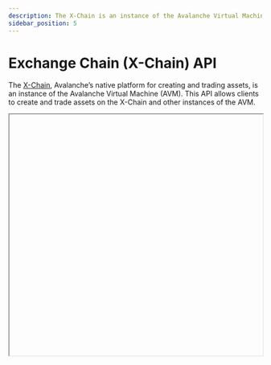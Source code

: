 ```yaml
---
description: The X-Chain is an instance of the Avalanche Virtual Machine (AVM)
sidebar_position: 5
---
```


# Exchange Chain (X-Chain) API

The [X-Chain](../../learn/platform-overview/README.md#exchange-chain-x-chain), Avalanche’s native platform for creating and trading assets, is an instance of the Avalanche Virtual Machine \(AVM\). This API allows clients to create and trade assets on the X-Chain and other instances of the AVM.

<Iframe url="https://www.youtube.com/embed/rD-IOd1nvFo"
        width="100%"
        height="480px"
        id="myId"
        className="video-container"
        display="initial"
        position="relative"
        allow="accelerometer; autoplay; clipboard-write; encrypted-media; gyroscope; picture-in-picture" 
        allowfullscreen
        />

## Format

This API uses the `json 2.0` RPC format. For more information on making JSON RPC calls, see [here](issuing-api-calls.md).

## Endpoints

`/ext/bc/X` to interact with the X-Chain.

`/ext/bc/blockchainID` to interact with other AVM instances, where `blockchainID` is the ID of a blockchain running the AVM.

## Methods

### avm.buildGenesis

Given a JSON representation of this Virtual Machine’s genesis state, create the byte representation of that state.

#### **Endpoint**

This call is made to the AVM’s static API endpoint:

`/ext/vm/avm`

Note: addresses should not include a chain prefix \(ie. X-\) in calls to the static API endpoint because these prefixes refer to a specific chain.

#### **Signature**

```cpp
avm.buildGenesis({
    networkID: int,
    genesisData: JSON,
    encoding: string, //optional
}) -> {
    bytes: string,
    encoding: string,
}
```

Encoding specifies the encoding format to use for arbitrary bytes ie. the genesis bytes that are returned. Can be either "cb58" or "hex". Defaults to "cb58".

`genesisData` has this form:

```cpp
{
"genesisData" :
    {
        "assetAlias1": {               // Each object defines an asset
            "name": "human readable name",
            "symbol":"AVAL",           // Symbol is between 0 and 4 characters
            "initialState": {
                "fixedCap" : [         // Choose the asset type.
                    {                  // Can be "fixedCap", "variableCap", "limitedTransfer", "nonFungible"
                        "amount":1000, // At genesis, address A has
                        "address":"A"  // 1000 units of asset
                    },
                    {
                        "amount":5000, // At genesis, address B has
                        "address":"B"  // 1000 units of asset
                    },
                    ...                // Can have many initial holders
                ]
            }
        },
        "assetAliasCanBeAnythingUnique": { // Asset alias can be used in place of assetID in calls
            "name": "human readable name", // names need not be unique
            "symbol": "AVAL",              // symbols need not be unique
            "initialState": {
                "variableCap" : [          // No units of the asset exist at genesis
                    {
                        "minters": [       // The signature of A or B can mint more of
                            "A",           // the asset.
                            "B"
                        ],
                        "threshold":1
                    },
                    {
                        "minters": [       // The signatures of 2 of A, B and C can mint
                            "A",           // more of the asset
                            "B",
                            "C"
                        ],
                        "threshold":2
                    },
                    ...                    // Can have many minter sets
                ]
            }
        },
        ...                                // Can list more assets
    }
}
```

#### **Example Call**

```cpp
curl -X POST --data '{
    "jsonrpc": "2.0",
    "id"     : 1,
    "method" : "avm.buildGenesis",
    "params" : {
        "networkId": 16,
        "genesisData": {
            "asset1": {
                "name": "myFixedCapAsset",
                "symbol":"MFCA",
                "initialState": {
                    "fixedCap" : [
                        {
                            "amount":100000,
                            "address": "avax13ery2kvdrkd2nkquvs892gl8hg7mq4a6ufnrn6"
                        },
                        {
                            "amount":100000,
                            "address": "avax1rvks3vpe4cm9yc0rrk8d5855nd6yxxutfc2h2r"
                        },
                        {
                            "amount":50000,
                            "address": "avax1ntj922dj4crc4pre4e0xt3dyj0t5rsw9uw0tus"
                        },
                        {
                            "amount":50000,
                            "address": "avax1yk0xzmqyyaxn26sqceuky2tc2fh2q327vcwvda"
                        }
                    ]
                }
            },
            "asset2": {
                "name": "myVarCapAsset",
                "symbol":"MVCA",
                "initialState": {
                    "variableCap" : [
                        {
                            "minters": [
                                "avax1kcfg6avc94ct3qh2mtdg47thsk8nrflnrgwjqr",
                                "avax14e2s22wxvf3c7309txxpqs0qe9tjwwtk0dme8e"
                            ],
                            "threshold":1
                        },
                        {
                            "minters": [
                                "avax1y8pveyn82gjyqr7kqzp72pqym6xlch9gt5grck",
                                "avax1c5cmm0gem70rd8dcnpel63apzfnfxye9kd4wwe",
                                "avax12euam2lwtwa8apvfdl700ckhg86euag2hlhmyw"
                            ],
                            "threshold":2
                        }
                    ]
                }
            }
        },
        "encoding": "hex"
    }
}' -H 'content-type:application/json;' 127.0.0.1:9650/ext/vm/avm
```

#### **Example Response**

```cpp
{
    "jsonrpc": "2.0",
    "result": {
        "bytes": "0x0000000000010006617373657431000000000000000000000000000000000000000000000000000000000000000000000000000000000000000000000000000f6d794669786564436170417373657400044d464341000000000100000000000000010000000700000000000186a10000000000000000000000010000000152b219bc1b9ab0a9f2e3f9216e4460bd5db8d153bfa57c3c",
        "encoding": "hex"
    },
    "id": 1
}
```

### avm.createAddress

Create a new address controlled by the given user.

#### **Signature**

```cpp
avm.createAddress({
    username: string,
    password: string
}) -> {address: string}
```

#### **Example Call**

```cpp
curl -X POST --data '{
    "jsonrpc": "2.0",
    "method": "avm.createAddress",
    "params": {
        "username": "myUsername",
        "password": "myPassword"
    },
    "id": 1
}' -H 'content-type:application/json;' 127.0.0.1:9650/ext/bc/X
```

#### **Example Response**

```cpp
{
    "jsonrpc": "2.0",
    "result": {
        "address": "X-avax12c6n252g5v3w6a6v69f0mnnzwr77jxzr3q3u7d"
    },
    "id": 1
}
```

### avm.createFixedCapAsset

Create a new fixed-cap, fungible asset. A quantity of it is created at initialization and then no more is ever created. The asset can be sent with `avm.send`. More details can be found [here](../tutorials/smart-digital-assets/create-a-fix-cap-asset.md).

#### **Signature**

```cpp
avm.createFixedCapAsset({
    name: string,
    symbol: string,
    denomination: int, //optional
    initialHolders: []{
        address: string,
        amount: int
    },
    from: []string, //optional
    changeAddr: string, //optional
    username: string,
    password: string
}) ->
{
    assetID: string,
    changeAddr: string
}
```

* `name` is a human-readable name for the asset. Not necessarily unique.
* `symbol` is a shorthand symbol for the asset. Between 0 and 4 characters. Not necessarily unique. May be omitted.
* `denomination` determines how balances of this asset are displayed by user interfaces. If `denomination` is 0, 100 units of this asset are displayed as 100. If `denomination` is 1, 100 units of this asset are displayed as 10.0. If `denomination` is 2, 100 units of this asset are displayed as 1.00, etc. Defaults to 0.
* `from` are the addresses that you want to use for this operation. If omitted, uses any of your addresses as needed.
* `changeAddr` is the address any change will be sent to. If omitted, change is sent to one of the addresses controlled by the user.
* `username` and `password` denote the user paying the transaction fee.
* Each element in `initialHolders` specifies that `address` holds `amount` units of the asset at genesis.
* `assetID` is the ID of the new asset.

#### **Example Call**

```cpp
curl -X POST --data '{
    "jsonrpc":"2.0",
    "id"     : 1,
    "method" :"avm.createFixedCapAsset",
    "params" :{
        "name": "myFixedCapAsset",
        "symbol":"MFCA",
        "initialHolders": [
            {
                "address": "X-avax1s65kep4smpr9cnf6uh9cuuud4ndm2z4jguj3gp",
                "amount": 10000
            },
            {
                "address":"X-avax1y0h66sjk0rlnh9kppnfskwpw2tpcluzxh9png8",
                "amount":50000
            }
        ],
        "from":["X-avax1s65kep4smpr9cnf6uh9cuuud4ndm2z4jguj3gp"],
        "changeAddr":"X-avax1turszjwn05lflpewurw96rfrd3h6x8flgs5uf8",
        "username":"myUsername",
        "password":"myPassword"
    }
}' -H 'content-type:application/json;' 127.0.0.1:9650/ext/bc/X
```

#### **Example Response**

```cpp
{
    "jsonrpc":"2.0",
    "id"     :1,
    "result" :{
        "assetID":"ZiKfqRXCZgHLgZ4rxGU9Qbycdzuq5DRY4tdSNS9ku8kcNxNLD",
        "changeAddr":"X-avax1turszjwn05lflpewurw96rfrd3h6x8flgs5uf8"
    }
}
```

### avm.mint

Mint units of a variable-cap asset created with [`avm.createVariableCapAsset`](exchange-chain-x-chain-api.mdx#avm-createvariablecapasset).

#### **Signature**

```cpp
avm.mint({
    amount: int,
    assetID: string,
    to: string,
    from: []string, //optional
    changeAddr: string, //optional
    username: string,
    password: string
}) ->
{
    txID: string,
    changeAddr: string,
}
```

* `amount` units of `assetID` will be created and controlled by address `to`.
* `from` are the addresses that you want to use for this operation. If omitted, uses any of your addresses as needed.
* `changeAddr` is the address any change will be sent to. If omitted, change is sent to one of the addresses controlled by the user.
* `username` is the user that pays the transaction fee. `username` must hold keys giving it permission to mint more of this asset. That is, it must control at least _threshold_ keys for one of the minter sets.
* `txID` is this transaction’s ID.
* `changeAddr` in the result is the address where any change was sent.

#### **Example Call**

```cpp
curl -X POST --data '{
    "jsonrpc":"2.0",
    "id"     : 1,
    "method" :"avm.mint",
    "params" :{
        "amount":10000000,
        "assetID":"i1EqsthjiFTxunrj8WD2xFSrQ5p2siEKQacmCCB5qBFVqfSL2",
        "to":"X-avax1ap39w4a7fk0au083rrmnhc2pqk20yjt6s3gzkx",
        "from":["X-avax1s65kep4smpr9cnf6uh9cuuud4ndm2z4jguj3gp"],
        "changeAddr":"X-avax1turszjwn05lflpewurw96rfrd3h6x8flgs5uf8",
        "username":"myUsername",
        "password":"myPassword"
    }
}' -H 'content-type:application/json;' 127.0.0.1:9650/ext/bc/X
```

#### **Example Response**

```cpp
{
    "jsonrpc":"2.0",
    "id"     :1,
    "result" :{
        "txID":"2oGdPdfw2qcNUHeqjw8sU2hPVrFyNUTgn6A8HenDra7oLCDtja",
        "changeAddr": "X-avax1turszjwn05lflpewurw96rfrd3h6x8flgs5uf8"
    }
}
```

### avm.createVariableCapAsset

Create a new variable-cap, fungible asset. No units of the asset exist at initialization. Minters can mint units of this asset using `avm.mint`. More details can be found [here](../tutorials/smart-digital-assets/creating-a-variable-cap-asset.md).

#### **Signature**

```cpp
avm.createVariableCapAsset({
    name: string,
    symbol: string,
    denomination: int, //optional
    minterSets: []{
        minters: []string,
        threshold: int
    },
    from: []string, //optional
    changeAddr: string, //optional
    username: string,
    password: string
}) ->
{
    assetID: string,
    changeAddr: string,
}
```

* `name` is a human-readable name for the asset. Not necessarily unique.
* `symbol` is a shorthand symbol for the asset. Between 0 and 4 characters. Not necessarily unique. May be omitted.
* `denomination` determines how balances of this asset are displayed by user interfaces. If denomination is 0, 100 units of this asset are displayed as 100. If denomination is 1, 100 units of this asset are displayed as 10.0. If denomination is 2, 100 units of this asset are displays as .100, etc.
* `minterSets` is a list where each element specifies that `threshold` of the addresses in `minters` may together mint more of the asset by signing a minting transaction.
* `from` are the addresses that you want to use for this operation. If omitted, uses any of your addresses as needed.
* `changeAddr` is the address any change will be sent to. If omitted, change is sent to one of the addresses controlled by the user.
* `username` pays the transaction fee.
* `assetID` is the ID of the new asset.
* `changeAddr` in the result is the address where any change was sent.

#### **Example Call**

```cpp
curl -X POST --data '{
    "jsonrpc":"2.0",
    "id"     : 1,
    "method" :"avm.createVariableCapAsset",
    "params" :{
        "name":"myVariableCapAsset",
        "symbol":"MFCA",
        "minterSets":[
            {
                "minters":[
                    "X-avax14q0p6y4yzweuugz9p080kapajwvac3ur755n7d"
                ],
                "threshold": 1
            },
            {
                "minters": [
                    "X-avax1fzyldr3mwn6lj7y46edhua6vr5ayx0ruuhezpv",
                    "X-avax1x5mrgxj0emysnnzyszamqxhq95t2kwcp9n3fy3",
                    "X-avax13zmrjvj75h3578rn3sfth8p64t2ll4gm4tv2rp"
                ],
                "threshold": 2
            }
        ],
        "from":["X-avax1s65kep4smpr9cnf6uh9cuuud4ndm2z4jguj3gp"],
        "changeAddr":"X-avax1turszjwn05lflpewurw96rfrd3h6x8flgs5uf8",
        "username":"myUsername",
        "password":"myPassword"
    }
}' -H 'content-type:application/json;' 127.0.0.1:9650/ext/bc/X
```

#### **Example Response**

```cpp
{
    "jsonrpc":"2.0",
    "id"     :1,
    "result" :{
        "assetID":"2QbZFE7J4MAny9iXHUwq8Pz8SpFhWk3maCw4SkinVPv6wPmAbK",
        "changeAddr":"X-avax1turszjwn05lflpewurw96rfrd3h6x8flgs5uf8"
    }
}
```

### avm.createNFTAsset

Create a new non-fungible asset. No units of the asset exist at initialization. Minters can mint units of this asset using `avm.mintNFT`. More details can be found [here](../tutorials/smart-digital-assets/creating-a-nft-part-1.md).

#### **Signature**

```cpp
avm.createNFTAsset({
    name: string,
    symbol: string,
    minterSets: []{
        minters: []string,
        threshold: int
    },
    from: []string, //optional
    changeAddr: string, //optional
    username: string,
    password: string
}) ->
 {
    assetID: string,
    changeAddr: string,
}
```

* `name` is a human-readable name for the asset. Not necessarily unique.
* `symbol` is a shorthand symbol for the asset. Between 0 and 4 characters. Not necessarily unique. May be omitted.
* `minterSets` is a list where each element specifies that `threshold` of the addresses in `minters` may together mint more of the asset by signing a minting transaction.
* `from` are the addresses that you want to use for this operation. If omitted, uses any of your addresses as needed.
* `changeAddr` is the address any change will be sent to. If omitted, change is sent to one of the addresses controlled by the user.
* `username` pays the transaction fee.
* `assetID` is the ID of the new asset.
* `changeAddr` in the result is the address where any change was sent.

#### **Example Call**

```cpp
curl -X POST --data '{
    "jsonrpc":"2.0",
    "id"     : 1,
    "method" :"avm.createNFTAsset",
    "params" :{
        "name":"Coincert",
        "symbol":"TIXX",
        "minterSets":[
            {
                "minters":[
                    "X-avax1turszjwn05lflpewurw96rfrd3h6x8flgs5uf8"
                ],
                "threshold": 1
            }
        ],
        "from": ["X-avax1turszjwn05lflpewurw96rfrd3h6x8flgs5uf8"],
        "changeAddr": "X-avax1turszjwn05lflpewurw96rfrd3h6x8flgs5uf8",
        "username":"myUsername",
        "password":"myPassword"
    }
}' -H 'content-type:application/json;' 127.0.0.1:9650/ext/bc/X
```

#### **Example Response**

```cpp
{
    "jsonrpc": "2.0",
    "result": {
        "assetID": "2KGdt2HpFKpTH5CtGZjYt5XPWs6Pv9DLoRBhiFfntbezdRvZWP",
        "changeAddr": "X-avax1turszjwn05lflpewurw96rfrd3h6x8flgs5uf8"
    },
    "id": 1
}
```

### avm.mintNFT

Mint non-fungible tokens which were created with [`avm.createNFTAsset`](exchange-chain-x-chain-api.mdx#avm-createnftasset). More details can be found [here](../tutorials/smart-digital-assets/creating-a-nft-part-1.md).

#### **Signature**

```cpp
avm.mintNFT({
    assetID: string,
    payload: string,
    to: string,
    encoding: string, //optional
    from: []string, //optional
    changeAddr: string, //optional
    username: string,
    password: string
}) ->
{
    txID: string,
    changeAddr: string,
}
```

* `assetID` is the assetID of the newly created NFT asset.
* `payload` is an arbitrary payload of up to 1024 bytes. Its encoding format is specified by the `encoding` argument.
* `from` are the addresses that you want to use for this operation. If omitted, uses any of your addresses as needed.
* `changeAddr` is the address any change will be sent to. If omitted, change is sent to one of the addresses controlled by the user.
* `username` is the user that pays the transaction fee. `username` must hold keys giving it permission to mint more of this asset. That is, it must control at least _threshold_ keys for one of the minter sets.
* `txID` is this transaction’s ID.
* `changeAddr` in the result is the address where any change was sent.
* `encoding` is the encoding format to use for the payload argument. Can be either "cb58" or "hex". Defaults to "cb58".

#### **Example Call**

```cpp
curl -X POST --data '{
    "jsonrpc":"2.0",
    "id"     : 1,
    "method" :"avm.mintNFT",
    "params" :{
        "assetID":"2KGdt2HpFKpTH5CtGZjYt5XPWs6Pv9DLoRBhiFfntbezdRvZWP",
        "payload":"2EWh72jYQvEJF9NLk",
        "to":"X-avax1ap39w4a7fk0au083rrmnhc2pqk20yjt6s3gzkx",
        "from":["X-avax1s65kep4smpr9cnf6uh9cuuud4ndm2z4jguj3gp"],
        "changeAddr":"X-avax1turszjwn05lflpewurw96rfrd3h6x8flgs5uf8",
        "username":"myUsername",
        "password":"myPassword"
    }
}' -H 'content-type:application/json;' 127.0.0.1:9650/ext/bc/X
```

#### **Example Response**

```cpp
{
    "jsonrpc":"2.0",
    "id"     :1,
    "result" :{
        "txID":"2oGdPdfw2qcNUHeqjw8sU2hPVrFyNUTgn6A8HenDra7oLCDtja",
        "changeAddr": "X-avax1turszjwn05lflpewurw96rfrd3h6x8flgs5uf8"
    }
}
```

### avm.export

Send an asset from the X-Chain to the P-Chain or C-Chain. After calling this method, you must call the [C-Chain's `avax.import`](contract-chain-c-chain-api.md#avax-import) or the [P-Chain's `avax.importAVAX`](platform-chain-p-chain-api.md#avax-importAVAX) to complete the transfer.

#### **Signature**

```cpp
avm.export({
    to: string,
    amount: int,
    assetID: string,
    from: []string, //optional
    changeAddr: string, //optional
    username: string,
    password: string,
}) ->
{
    txID: string,
    changeAddr: string,
}
```

* `to` is the P-Chain or C-Chain address the asset is sent to.
* `amount` is the amount of the asset to send.
* `assetID` is the asset id of the asset which is sent. Use `AVAX` for AVAX exports.
* `from` are the addresses that you want to use for this operation. If omitted, uses any of your addresses as needed.
* `changeAddr` is the address any change will be sent to. If omitted, change is sent to one of the addresses controlled by the user.
* The asset is sent from addresses controlled by `username`
* `password` is `username`‘s password.

* `txID` is this transaction’s ID.
* `changeAddr` in the result is the address where any change was sent.

#### **Example Call**

```cpp
curl -X POST --data '{
    "jsonrpc":"2.0",
    "id"     :1,
    "method" :"avm.export",
    "params" :{
        "to":"C-avax1q9c6ltuxpsqz7ul8j0h0d0ha439qt70sr3x2m0",
        "amount": 10,
        "assetID": "AVAX",
        "from":["X-avax1s65kep4smpr9cnf6uh9cuuud4ndm2z4jguj3gp"],
        "changeAddr":"X-avax1turszjwn05lflpewurw96rfrd3h6x8flgs5uf8",
        "username":"myUsername",
        "password":"myPassword"
    }
}' -H 'content-type:application/json;' 127.0.0.1:9650/ext/bc/X
```

#### **Example Response**

```cpp
{
    "jsonrpc": "2.0",
    "result": {
        "txID": "2Eu16yNaepP57XrrJgjKGpiEDandpiGWW8xbUm6wcTYny3fejj",
        "changeAddr": "X-avax1turszjwn05lflpewurw96rfrd3h6x8flgs5uf8"
    },
    "id": 1
}
```

### avm.exportKey

Get the private key that controls a given address.
The returned private key can be added to a user with [`avm.importKey`](exchange-chain-x-chain-api.mdx#avm-importkey).

#### **Signature**

```cpp
avm.exportKey({
    username: string,
    password: string,
    address: string
}) -> {privateKey: string}
```

* `username` must control `address`.
* `privateKey` is the string representation of the private key that controls `address`.

#### **Example Call**

```cpp
curl -X POST --data '{
    "jsonrpc":"2.0",
    "id"     :1,
    "method" :"avm.exportKey",
    "params" :{
        "username":"myUsername",
        "password":"myPassword",
        "address":"X-avax1jggdngzc9l87rgurmfu0z0n0v4mxlqta0h3k6e"
    }
}' -H 'content-type:application/json;' 127.0.0.1:9650/ext/bc/X
```

#### **Example Response**

```cpp
{
    "jsonrpc":"2.0",
    "id"     :1,
    "result" :{
        "privateKey":"PrivateKey-2w4XiXxPfQK4TypYqnohRL8DRNTz9cGiGmwQ1zmgEqD9c9KWLq"
    }
}
```

### avm.getAllBalances

Get the balances of all assets controlled by a given address.

#### **Signature**

```cpp
avm.getAllBalances({address:string}) -> {
    balances: []{
        asset: string,
        balance: int
    }
}
```

#### **Example Call**

```cpp
curl -X POST --data '{
    "jsonrpc":"2.0",
    "id"     : 1,
    "method" :"avm.getAllBalances",
    "params" :{
        "address":"X-avax1c79e0dd0susp7dc8udq34jgk2yvve7hapvdyht"
    }
}' -H 'content-type:application/json;' 127.0.0.1:9650/ext/bc/X
```

#### **Example Response**

```cpp
{
    "jsonrpc": "2.0",
    "result": {
        "balances": [
            {
                "asset": "AVAX",
                "balance": "102"
            },
            {
                "asset": "2sdnziCz37Jov3QSNMXcFRGFJ1tgauaj6L7qfk7yUcRPfQMC79",
                "balance": "10000"
            }
        ]
    },
    "id": 1
}
```

### avm.getAssetDescription

Get information about an asset.

#### **Signature**

```cpp
avm.getAssetDescription({assetID: string}) -> {
    assetId: string,
    name: string,
    symbol: string,
    denomination: int
}
```

* `assetID` is the id of the asset for which the information is requested.
* `name` is the asset’s human-readable, not necessarily unique name.
* `symbol` is the asset’s symbol.
* `denomination` determines how balances of this asset are displayed by user interfaces. If denomination is 0, 100 units of this asset are displayed as 100. If denomination is 1, 100 units of this asset are displayed as 10.0. If denomination is 2, 100 units of this asset are displays as .100, etc.

#### **Example Call**

```cpp
curl -X POST --data '{
    "jsonrpc":"2.0",
    "id"     :1,
    "method" :"avm.getAssetDescription",
    "params" :{
        "assetID" :"2fombhL7aGPwj3KH4bfrmJwW6PVnMobf9Y2fn9GwxiAAJyFDbe"
    }
}' -H 'content-type:application/json;' 127.0.0.1:9650/ext/bc/X
```

#### **Example Response**

```cpp
{
    "jsonrpc": "2.0",
    "result": {
        "assetID": "2fombhL7aGPwj3KH4bfrmJwW6PVnMobf9Y2fn9GwxiAAJyFDbe",
        "name": "Avalanche",
        "symbol": "AVAX",
        "denomination": "9"
    },
    "id": 1
}`
```

### avm.getBalance

Get the balance of an asset controlled by a given address.

#### **Signature**

```cpp
avm.getBalance({
    address: string,
    assetID: string
}) -> {balance: int}
```

* `address` owner of the asset
* `assetID` id of the asset for which the balance is requested

#### **Example Call**

```cpp
curl -X POST --data '{
  "jsonrpc":"2.0",
  "id"     : 1,
  "method" :"avm.getBalance",
  "params" :{
      "address":"X-avax1ns3jzhqyk7parg29qan56k0fcxwstc76cjqq2s",
      "assetID": "2pYGetDWyKdHxpFxh2LHeoLNCH6H5vxxCxHQtFnnFaYxLsqtHC"
  }
}' -H 'content-type:application/json;' 127.0.0.1:9650/ext/bc/X
```

#### **Example Response**

```cpp
{
    "jsonrpc":"2.0",
    "id"     :1,
    "result" :{
        "balance":"299999999999900",
        "utxoIDs":[
            {
                "txID":"WPQdyLNqHfiEKp4zcCpayRHYDVYuh1hqs9c1RqgZXS4VPgdvo",
                "outputIndex":1
            }
        ]
    }
}
```

### avm.getAddressTxs {#avm-get-address-txs-api}

Returns all transactions that change the balance of the given address. A transaction is said to change an address's balance if either is true:

* A UTXO that the transaction consumes was at least partially owned by the address.
* A UTXO that the transaction produces is at least partially owned by the address.

Note: Indexing \(`index-transactions`\) must be enabled in the X-chain config.

#### **Signature**

```cpp
avm.getAddressTxs({
    address: string,
    cursor: uint64,     // optional, leave empty to get the first page
    assetID: string,
    pageSize: uint64    // optional, defaults to 1024
}) -> {
    txIDs: []string,
    cursor: uint64,
}
```

**Request parameters**

* `address`: The address for which we're fetching related transactions
* `assetID`: Only return transactions that changed the balance of this asset. Must be an ID or an alias for an asset.
* `pageSize`: Number of items to return per page. Optional. Defaults to 1024.

**Response parameters**

* `txIDs`: List of transaction IDs that affected the balance of this address.
* `cursor`: Page number or offset. Use this in request to get the next page.

#### **Example Call**

```cpp
curl -X POST --data '{
  "jsonrpc":"2.0",
  "id"     : 1,
  "method" :"avm.getAddressTxs",
  "params" :{
      "address":"X-local1kpprmfpzzm5lxyene32f6lr7j0aj7gxsu6hp9y",
      "assetID":"AVAX",
      "pageSize":20
  }
}' -H 'content-type:application/json;' 127.0.0.1:9650/ext/bc/X
```

#### **Example Response**

```cpp
{
    "jsonrpc": "2.0",
    "result": {
        "txIDs": [
            "SsJF7KKwxiUJkczygwmgLqo3XVRotmpKP8rMp74cpLuNLfwf6"
        ],
        "cursor": "1"
    },
    "id": 1
}
```

### avm.getTx

Returns the specified transaction. The `encoding` parameter sets the format of the returned transaction. Can be, `"cb58"`, `"hex"` or `"json"`. Defaults to "cb58".

#### **Signature**

```cpp
avm.getTx({
    txID: string,
    encoding: string, //optional
}) -> {
    tx: string,
    encoding: string,
}
```

#### **Example Call**

```cpp
curl -X POST --data '{
    "jsonrpc":"2.0",
    "id"     :1,
    "method" :"avm.getTx",
    "params" :{
        "txID":"KMcVWV1dJAuWQXfrJgNFFr9uPHqXELQNZoFWoosYVqQV5qGj5",
        "encoding": "json"
    }
}' -H 'content-type:application/json;' 127.0.0.1:9650/ext/bc/X
```

#### **Example Response**

```json
{
    "jsonrpc": "2.0",
    "result": {
        "tx": {
            "unsignedTx": {
                "networkID": 1,
                "blockchainID": "2oYMBNV4eNHyqk2fjjV5nVQLDbtmNJzq5s3qs3Lo6ftnC6FByM",
                "outputs": [
                    {
                        "assetID": "FvwEAhmxKfeiG8SnEvq42hc6whRyY3EFYAvebMqDNDGCgxN5Z",
                        "fxID": "spdxUxVJQbX85MGxMHbKw1sHxMnSqJ3QBzDyDYEP3h6TLuxqQ",
                        "output": {
                            "addresses": [
                                "X-avax126rd3w35xwkmj8670zvf7y5r8k36qa9z9803wm"
                            ],
                            "amount": 1530084210,
                            "locktime": 0,
                            "threshold": 1
                        }
                    }
                ],
                "inputs": [],
                "memo": "0x",
                "sourceChain": "11111111111111111111111111111111LpoYY",
                "importedInputs": [
                    {
                        "txID": "28jfD1CViCz7CKawJBzmHCQRWtk6xwzcBjCVErH6dBo11JLvmw",
                        "outputIndex": 0,
                        "assetID": "FvwEAhmxKfeiG8SnEvq42hc6whRyY3EFYAvebMqDNDGCgxN5Z",
                        "fxID": "spdxUxVJQbX85MGxMHbKw1sHxMnSqJ3QBzDyDYEP3h6TLuxqQ",
                        "input": {
                            "amount": 1531084210,
                            "signatureIndices": [
                                0
                            ]
                        }
                    }
                ]
            },
            "credentials": [
                {
                    "fxID": "spdxUxVJQbX85MGxMHbKw1sHxMnSqJ3QBzDyDYEP3h6TLuxqQ",
                    "credential": {
                        "signatures": [
                            "0x447ea3c6725add24e240b3179f9cc28ab5410c48f822d32d12459861ca816765297dbfe07e1957e3b470d39e6f56f10269dd7f8c4e108857db874b2c4ba1a22401"
                        ]
                    }
                }
            ]
        },
        "encoding": "json"
    },
    "id": 1
}
```

Where:

* `credentials` is a list of this transaction's credentials. Each credential proves that this transaction's creator is allowed to consume one of this transaction's inputs. Each credential is a list of signatures.
* `unsignedTx` is the non-signature portion of the transaction.
* `networkID` is the ID of the network this transaction happened on. (Avalanche Mainnet is `1`.)
* `blockchainID` is the ID of the blockchain this transaction happened on. (Avalanche Mainnet X-Chain is `2oYMBNV4eNHyqk2fjjV5nVQLDbtmNJzq5s3qs3Lo6ftnC6FByM`.)
* Each element of `outputs` is an output (UTXO) of this transaction that is not being exported to another chain.
* Each element of `inputs` is an input of this transaction which has not been imported from another chain.
* Import Transactions have additional fields `sourceChain` and `importedInputs`, which specify the blockchain ID that assets are being imported from, and the inputs that are being imported.
* Export Transactions have additional fields `destinationChain` and `exportedOutputs`, which specify the blockchain ID that assets are being exported to, and the UTXOs that are being exported.

An output contains:

* `assetID`: The ID of the asset being transferred. (The Mainnet Avax ID is `FvwEAhmxKfeiG8SnEvq42hc6whRyY3EFYAvebMqDNDGCgxN5Z`.)
* `fxID`: The ID of the FX this output uses.
* `output`: The FX-specific contents of this output.

Most outputs use the secp256k1 FX, look like this:

```json
{
    "assetID": "FvwEAhmxKfeiG8SnEvq42hc6whRyY3EFYAvebMqDNDGCgxN5Z",
    "fxID": "spdxUxVJQbX85MGxMHbKw1sHxMnSqJ3QBzDyDYEP3h6TLuxqQ",
    "output": {
        "addresses": [
            "X-avax126rd3w35xwkmj8670zvf7y5r8k36qa9z9803wm"
        ],
        "amount": 1530084210,
        "locktime": 0,
        "threshold": 1
    }
}
```

The above output can be consumed after Unix time `locktime` by a transaction that has signatures from `threshold` of the addresses in `addresses`.

### avm.getTxStatus

Get the status of a transaction sent to the network.

### avm.getTxStatus

Get the status of a transaction sent to the network.

#### **Signature**

```cpp
avm.getTxStatus({txID: string}) -> {status: string}
```

`status` is one of:

* `Accepted`: The transaction is \(or will be\) accepted by every node
* `Processing`: The transaction is being voted on by this node
* `Rejected`: The transaction will never be accepted by any node in the network
* `Unknown`: The transaction hasn’t been seen by this node

#### **Example Call**

```cpp
curl -X POST --data '{
    "jsonrpc":"2.0",
    "id"     :1,
    "method" :"avm.getTxStatus",
    "params" :{
        "txID":"2QouvFWUbjuySRxeX5xMbNCuAaKWfbk5FeEa2JmoF85RKLk2dD"
    }
}' -H 'content-type:application/json;' 127.0.0.1:9650/ext/bc/X
```

#### **Example Response**

```cpp
{
    "jsonrpc":"2.0",
    "id"     :1,
    "result" :{
        "status":"Accepted"
    }
}
```

### avm.getUTXOs

Gets the UTXOs that reference a given address. If sourceChain is specified, then it will retrieve the atomic UTXOs exported from that chain to the X Chain.

#### **Signature**

```cpp
avm.getUTXOs({
    addresses: []string,
    limit: int, //optional
    startIndex: { //optional
        address: string,
        utxo: string
    },
    sourceChain: string, //optional
    encoding: string //optional
}) -> {
    numFetched: int,
    utxos: []string,
    endIndex: {
        address: string,
        utxo: string
    },
    sourceChain: string, //optional
    encoding: string
}
```

* `utxos` is a list of UTXOs such that each UTXO references at least one address in `addresses`.
* At most `limit` UTXOs are returned. If `limit` is omitted or greater than 1024, it is set to 1024.
* This method supports pagination. `endIndex` denotes the last UTXO returned. To get the next set of UTXOs, use the value of `endIndex` as `startIndex` in the next call.
* If `startIndex` is omitted, will fetch all UTXOs up to `limit`.
* When using pagination \(when `startIndex` is provided\), UTXOs are not guaranteed to be unique across multiple calls. That is, a UTXO may appear in the result of the first call, and then again in the second call.
* When using pagination, consistency is not guaranteed across multiple calls. That is, the UTXO set of the addresses may have changed between calls.
* `encoding` sets the format for the returned UTXOs. Can be either "cb58" or "hex". Defaults to "cb58".

#### **Example**

Suppose we want all UTXOs that reference at least one of `X-avax1yzt57wd8me6xmy3t42lz8m5lg6yruy79m6whsf` and `X-avax1x459sj0ssujguq723cljfty4jlae28evjzt7xz`.

```cpp
curl -X POST --data '{
    "jsonrpc":"2.0",
    "id"     :1,
    "method" :"avm.getUTXOs",
    "params" :{
        "addresses":["X-avax1yzt57wd8me6xmy3t42lz8m5lg6yruy79m6whsf", "X-avax1x459sj0ssujguq723cljfty4jlae28evjzt7xz"],
        "limit":5,
        "encoding": "cb58"
    }
}' -H 'content-type:application/json;' 127.0.0.1:9650/ext/bc/X
```

This gives response:

```cpp
{
    "jsonrpc": "2.0",
    "result": {
        "numFetched": "5",
        "utxos": [
            "11PQ1sNw9tcXjVki7261souJnr1TPFrdVCu5JGZC7Shedq3a7xvnTXkBQ162qMYxoerMdwzCM2iM1wEQPwTxZbtkPASf2tWvddnsxPEYndVSxLv8PDFMwBGp6UoL35gd9MQW3UitpfmFsLnAUCSAZHWCgqft2iHKnKRQRz",
            "11RCDVNLzFT8KmriEJN7W1in6vB2cPteTZHnwaQF6kt8B2UANfUkcroi8b8ZSEXJE74LzX1mmBvtU34K6VZPNAVxzF6KfEA8RbYT7xhraioTsHqxVr2DJhZHpR3wGWdjUnRrqSSeeKGE76HTiQQ8WXoABesvs8GkhVpXMK",
            "11GxS4Kj2od4bocNWMQiQhcBEHsC3ZgBP6edTgYbGY7iiXgRVjPKQGkhX5zj4NC62ZdYR3sZAgp6nUc75RJKwcvBKm4MGjHvje7GvegYFCt4RmwRbFDDvbeMYusEnfVwvpYwQycXQdPFMe12z4SP4jXjnueernYbRtC4qL",
            "11S1AL9rxocRf2NVzQkZ6bfaWxgCYch7Bp2mgzBT6f5ru3XEMiVZM6F8DufeaVvJZnvnHWtZqocoSRZPHT5GM6qqCmdbXuuqb44oqdSMRvLphzhircmMnUbNz4TjBxcChtks3ZiVFhdkCb7kBNLbBEmtuHcDxM7MkgPjHw",
            "11Cn3i2T9SMArCmamYUBt5xhNEsrdRCYKQsANw3EqBkeThbQgAKxVJomfc2DE4ViYcPtz4tcEfja38nY7kQV7gGb3Fq5gxvbLdb4yZatwCZE7u4mrEXT3bNZy46ByU8A3JnT91uJmfrhHPV1M3NUHYbt6Q3mJ3bFM1KQjE"
        ],
        "endIndex": {
            "address": "X-avax1x459sj0ssujguq723cljfty4jlae28evjzt7xz",
            "utxo": "kbUThAUfmBXUmRgTpgD6r3nLj7rJUGho6xyht5nouNNypH45j"
        },
        "encoding": "cb58"
    },
    "id": 1
}
```

Since `numFetched` is the same as `limit`, we can tell that there may be more UTXOs that were not fetched. We call the method again, this time with `startIndex`:

```cpp
curl -X POST --data '{
    "jsonrpc":"2.0",
    "id"     :2,
    "method" :"avm.getUTXOs",
    "params" :{
        "addresses":["X-avax1x459sj0ssujguq723cljfty4jlae28evjzt7xz"],
        "limit":5,
        "endIndex": {
            "address": "X-avax1x459sj0ssujguq723cljfty4jlae28evjzt7xz",
            "utxo": "kbUThAUfmBXUmRgTpgD6r3nLj7rJUGho6xyht5nouNNypH45j"
        },
        "encoding": "cb58"
    }
}' -H 'content-type:application/json;' 127.0.0.1:9650/ext/bc/X
```

This gives response:

```cpp
{
    "jsonrpc": "2.0",
    "result": {
        "numFetched": "4",
        "utxos": [
            "115ZLnNqzCsyugMY5kbLnsyP2y4se4GJBbKHjyQnbPfRBitqLaxMizsaXbDMU61fHV2MDd7fGsDnkMzsTewULi94mcjk1bfvP7aHYUG2i3XELpV9guqsCtv7m3m3Kg4Ya1m6tAWqT7PhvAaW4D3fk8W1KnXu5JTWvYBqD2",
            "11QASUuhw9M1r52maTFUZ4fnuQby9inX77VYxePQoNavEyCPuHN5cCWPQnwf8fMrydFXVMPAcS4UJAcLjSFskNEmtVPDMY4UyHwh2MChBju6Y7V8yYf3JBmYt767NPsdS3EqgufYJMowpud8fNyH1to4pAdd6A9CYbD8KG",
            "11MHPUWT8CsdrtMWstYpFR3kobsvRrLB4W8tP9kDjhjgLkCJf9aaJQM832oPcvKBsRhCCxfKdWr2UWPztRCU9HEv4qXVwRhg9fknAXzY3a9rXXPk9HmArxMHLzGzRECkXpXb2dAeqaCsZ637MPMrJeWiovgeAG8c5dAw2q",
            "11K9kKhFg75JJQUFJEGiTmbdFm7r1Uw5zsyDLDY1uVc8zo42WNbgcpscNQhyNqNPKrgtavqtRppQNXSEHnBQxEEh5KbAEcb8SxVZjSCqhNxME8UTrconBkTETSA23SjUSk8AkbTRrLz5BAqB6jo9195xNmM3WLWt7mLJ24"
        ],
        "endIndex": {
            "address": "X-avax1x459sj0ssujguq723cljfty4jlae28evjzt7xz",
            "utxo": "21jG2RfqyHUUgkTLe2tUp6ETGLriSDTW3th8JXFbPRNiSZ11jK"
        },
        "encoding": "cb58"
    },
    "id": 1
}
```

Since `numFetched` is less than `limit`, we know that we are done fetching UTXOs and don’t need to call this method again.

Suppose we want to fetch the UTXOs exported from the P Chain to the X Chain in order to build an ImportTx. Then we need to call GetUTXOs with the sourceChain argument in order to retrieve the atomic UTXOs:

```cpp
curl -X POST --data '{
    "jsonrpc":"2.0",
    "id"     :1,
    "method" :"avm.getUTXOs",
    "params" :{
        "addresses":["X-avax1yzt57wd8me6xmy3t42lz8m5lg6yruy79m6whsf", "X-avax1x459sj0ssujguq723cljfty4jlae28evjzt7xz"],
        "limit":5,
        "sourceChain": "P",
        "encoding": "cb58"
    }
}' -H 'content-type:application/json;' 127.0.0.1:9650/ext/bc/X
```

This gives response:

```cpp
{
    "jsonrpc": "2.0",
    "result": {
        "numFetched": "1",
        "utxos": [
            "115P1k9aSVFBfi9siZZz135jkrBCdEMZMbZ82JaLLuML37cgVMuxgu73ukQbPjXtDgyBCE1cgrJjqDPgboUswV5BGAYhnuxunkHS3xncB599V3mxyvWnwVwNPmq3mKQwF5EWhfTaXkhqE5VFr92yQBk9Nh5ekZBDSFGCSC"
        ],
        "endIndex": {
            "address": "X-avax1x459sj0ssujguq723cljfty4jlae28evjzt7xz",
            "utxo": "2Sz2XwRYqUHwPeiKoRnZ6ht88YqzAF1SQjMYZQQaB5wBFkAqST"
        },
        "encoding": "cb58"
    },
    "id": 1
}
```

### avm.import

Finalize a transfer of an asset from the P-Chain or C-Chain to the X-Chain. Before this method is called, you must call the P-Chain’s [`platform.exportAVAX`](platform-chain-p-chain-api.md#platform-exportavax) or C-Chain’s [`avax.export`](contract-chain-c-chain-api.md#avax-export) method to initiate the transfer.

#### **Signature**

```cpp
avm.import({
    to: string,
    sourceChain: string,
    username: string,
    password: string,
}) -> {txID: string}
```

* `to` is the address the AVAX is sent to. This must be the same as the `to` argument in the corresponding call to the P-Chain’s `exportAVAX` or C-Chain's `export`.
* `sourceChain` is the ID or alias of the chain the AVAX is being imported from. To import funds from the C-Chain, use `"C"`.
* `username` is the user that controls `to`.
* `txID` is the ID of the newly created atomic transaction.

#### **Example Call**

```cpp
curl -X POST --data '{
    "jsonrpc":"2.0",
    "id"     :1,
    "method" :"avm.import",
    "params" :{
        "to":"X-avax1s7aygrkrtxflmrlyadlhqu70a6f4a4n8l2tru8",
        "sourceChain":"C",
        "username":"myUsername",
        "password":"myPassword"
    }
}' -H 'content-type:application/json;' 127.0.0.1:9650/ext/bc/X
```

#### **Example Response**

```cpp
{
    "jsonrpc": "2.0",
    "result": {
        "txID": "2gXpf4jFoMAWQ3rxBfavgFfSdLkL2eFUYprKsUQuEdB5H6Jo1H"
    },
    "id": 1
}
```

### avm.importKey

Give a user control over an address by providing the private key that controls the address.

#### **Signature**

```cpp
avm.importKey({
    username: string,
    password: string,
    privateKey: string
}) -> {address: string}
```

* Add `privateKey` to `username`‘s set of private keys. `address` is the address `username` now controls with the private key.

#### **Example Call**

```cpp
curl -X POST --data '{
    "jsonrpc":"2.0",
    "id"     :1,
    "method" :"avm.importKey",
    "params" :{
        "username":"myUsername",
        "password":"myPassword",
        "privateKey":"PrivateKey-2w4XiXxPfQK4TypYqnohRL8DRNTz9cGiGmwQ1zmgEqD9c9KWLq"
    }
}' -H 'content-type:application/json;' 127.0.0.1:9650/ext/bc/X
```

#### **Example Response**

```cpp
{
    "jsonrpc":"2.0",
    "id"     :1,
    "result" :{
        "address":"X-avax1mwlnrzv0ezdycx4qhqj77j55cwgcvtf29zvmpy"
    }
}
```

### avm.issueTx

Send a signed transaction to the network. `encoding` specifies the format of the signed transaction. Can be either "cb58" or "hex". Defaults to "cb58".

#### **Signature**

```cpp
avm.issueTx({
    tx: string,
    encoding: string, //optional
}) -> {
    txID: string
}
```

#### **Example Call**

```cpp
curl -X POST --data '{
    "jsonrpc":"2.0",
    "id"     : 1,
    "method" :"avm.issueTx",
    "params" :{
        "tx":"6sTENqXfk3gahxkJbEPsmX9eJTEFZRSRw83cRJqoHWBiaeAhVbz9QV4i6SLd6Dek4eLsojeR8FbT3arFtsGz9ycpHFaWHLX69edJPEmj2tPApsEqsFd7wDVp7fFxkG6HmySR",
        "encoding": "cb58"
    }
}' -H 'content-type:application/json;' 127.0.0.1:9650/ext/bc/X
```

#### **Example Response**

```cpp
{
    "jsonrpc":"2.0",
    "id"     :1,
    "result" :{
        "txID":"NUPLwbt2hsYxpQg4H2o451hmTWQ4JZx2zMzM4SinwtHgAdX1JLPHXvWSXEnpecStLj"
    }
}
```

### avm.listAddresses

List addresses controlled by the given user.

#### **Signature**

```cpp
avm.listAddresses({
    username: string,
    password: string
}) -> {addresses: []string}
```

#### **Example Call**

```cpp
curl -X POST --data '{
    "jsonrpc": "2.0",
    "method": "avm.listAddresses",
    "params": {
        "username":"myUsername",
        "password":"myPassword"
    },
    "id": 1
}' -H 'content-type:application/json;' 127.0.0.1:9650/ext/bc/X
```

#### **Example Response**

```cpp
{
    "jsonrpc": "2.0",
    "result": {
        "addresses": ["X-avax1rt4vac58crp0p59yf640c4gycm6creg2rt8hc6"]
    },
    "id": 1
}
```

### avm.send

Send a quantity of an asset to an address.

#### **Signature**

```cpp
avm.send({
    amount: int,
    assetID: string,
    to: string,
    memo: string, //optional
    from: []string, //optional
    changeAddr: string, //optional
    username: string,
    password: string
}) -> {txID: string, changeAddr: string}
```

* Sends `amount` units of asset with ID `assetID` to address `to`. `amount` is denominated in the smallest increment of the asset. For AVAX this is 1 nAVAX \(one billionth of 1 AVAX.\)
* `to` is the X-Chain address the asset is sent to.
* `from` are the addresses that you want to use for this operation. If omitted, uses any of your addresses as needed.
* `changeAddr` is the address any change will be sent to. If omitted, change is sent to one of the addresses controlled by the user.
* You can attach a `memo`, whose length can be up to 256 bytes.
* The asset is sent from addresses controlled by user `username`. \(Of course, that user will need to hold at least the balance of the asset being sent.\)

#### **Example Call**

```cpp
curl -X POST --data '{
    "jsonrpc":"2.0",
    "id"     :1,
    "method" :"avm.send",
    "params" :{
        "assetID"   : "AVAX",
        "amount"    : 10000,
        "to"        : "X-avax1yzt57wd8me6xmy3t42lz8m5lg6yruy79m6whsf",
        "from"      : ["X-avax1s65kep4smpr9cnf6uh9cuuud4ndm2z4jguj3gp"],
        "changeAddr": "X-avax1turszjwn05lflpewurw96rfrd3h6x8flgs5uf8",
        "memo"      : "hi, mom!",
        "username"  : "userThatControlsAtLeast10000OfThisAsset",
        "password"  : "myPassword"
    }
}' -H 'content-type:application/json;' 127.0.0.1:9650/ext/bc/X
```

#### **Example Response**

```cpp
{
    "jsonrpc":"2.0",
    "id"     :1,
    "result" :{
        "txID":"2iXSVLPNVdnFqn65rRvLrsu8WneTFqBJRMqkBJx5vZTwAQb8c1",
        "changeAddr": "X-avax1turszjwn05lflpewurw96rfrd3h6x8flgs5uf8"
    }
}
```

### avm.sendMultiple

Sends multiple transfers of `amount` of `assetID`, to a specified address from a list of owned addresses.

#### **Signature**

```cpp
avm.sendMultiple({
    outputs: []{
      assetID: string,
      amount: int,
      to: string
    },
    from: []string, //optional
    changeAddr: string, //optional
    memo: string, //optional
    username: string,
    password: string
}) -> {txID: string, changeAddr: string}
```

* `outputs` is an array of object literals which each contain an `assetID`, `amount` and `to`.
* `memo` is an optional message, whose length can be up to 256 bytes.
* `from` are the addresses that you want to use for this operation. If omitted, uses any of your addresses as needed.
* `changeAddr` is the address any change will be sent to. If omitted, change is sent to one of the addresses controlled by the user.
* The asset is sent from addresses controlled by user `username`. \(Of course, that user will need to hold at least the balance of the asset being sent.\)

#### **Example Call**

```cpp
curl -X POST --data '{
    "jsonrpc":"2.0",
    "id"     :1,
    "method" :"avm.sendMultiple",
    "params" :{
        "outputs": [
            {
                "assetID" : "AVAX",
                "to"      : "X-avax1yzt57wd8me6xmy3t42lz8m5lg6yruy79m6whsf",
                "amount"  : 1000000000
            },
            {
                "assetID" : "26aqSTpZuWDAVtRmo44fjCx4zW6PDEx3zy9Qtp2ts1MuMFn9FB",
                "to"      : "X-avax18knvhxx8uhc0mwlgrfyzjcm2wrd6e60w37xrjq",
                "amount"  : 10
            }
        ],
        "memo"      : "hi, mom!",
        "from"      : ["X-avax1s65kep4smpr9cnf6uh9cuuud4ndm2z4jguj3gp"],
        "changeAddr": "X-avax1turszjwn05lflpewurw96rfrd3h6x8flgs5uf8",
        "username"  : "username",
        "password"  : "myPassword"
    }
}' -H 'content-type:application/json;' 127.0.0.1:9650/ext/bc/X
```

#### **Example Response**

```cpp
{
    "jsonrpc":"2.0",
    "id"     :1,
    "result" :{
        "txID":"2iXSVLPNVdnFqn65rRvLrsu8WneTFqBJRMqkBJx5vZTwAQb8c1",
        "changeAddr": "X-avax1turszjwn05lflpewurw96rfrd3h6x8flgs5uf8"
    }
}
```

### avm.sendNFT

Send a non-fungible token.

#### **Signature**

```cpp
avm.sendNFT({
    assetID: string,
    groupID: number,
    to: string,
    from: []string, //optional
    changeAddr: string, //optional
    username: string,
    password: string
}) -> {txID: string}
```

* `assetID` is the asset ID of the NFT being sent.
* `groupID` is the NFT group from which to send the NFT. NFT creation allows multiple groups under each NFT ID. You can issue multiple NFTs to each group.
* `to` is the X-Chain address the NFT is sent to.
* `from` are the addresses that you want to use for this operation. If omitted, uses any of your addresses as needed. `changeAddr` is the address any change will be sent to. If omitted, change is sent to one of the addresses controlled by the user.
* The asset is sent from addresses controlled by user `username`. \(Of course, that user will need to hold at least the balance of the NFT being sent.\)

#### **Example Call**

```cpp
curl -X POST --data '{
    "jsonrpc":"2.0",
    "id"     :1,
    "method" :"avm.sendNFT",
    "params" :{
        "assetID"   : "2KGdt2HpFKpTH5CtGZjYt5XPWs6Pv9DLoRBhiFfntbezdRvZWP",
        "groupID"   : 0,
        "to"        : "X-avax1yzt57wd8me6xmy3t42lz8m5lg6yruy79m6whsf",
        "from"      : ["X-avax1s65kep4smpr9cnf6uh9cuuud4ndm2z4jguj3gp"],
        "changeAddr": "X-avax1turszjwn05lflpewurw96rfrd3h6x8flgs5uf8",
        "username"  : "myUsername",
        "password"  : "myPassword"
    }
}' -H 'content-type:application/json;' 127.0.0.1:9650/ext/bc/X
```

#### **Example Response**

```cpp
{
    "jsonrpc": "2.0",
    "result": {
        "txID": "DoR2UtG1Trd3Q8gWXVevNxD666Q3DPqSFmBSMPQ9dWTV8Qtuy",
        "changeAddr": "X-avax1turszjwn05lflpewurw96rfrd3h6x8flgs5uf8"
    },
    "id": 1
}
```

### wallet.issueTx

Send a signed transaction to the network and assume the tx will be accepted. `encoding` specifies the format of the signed transaction. Can be either "cb58" or "hex". Defaults to "cb58".

This call is made to the wallet API endpoint:

`/ext/bc/X/wallet`

#### Signature

```cpp
wallet.issueTx({
    tx: string,
    encoding: string, //optional
}) -> {
    txID: string
}
```

#### Example call

```cpp
curl -X POST --data '{
    "jsonrpc":"2.0",
    "id"     : 1,
    "method" :"wallet.issueTx",
    "params" :{
        "tx":"6sTENqXfk3gahxkJbEPsmX9eJTEFZRSRw83cRJqoHWBiaeAhVbz9QV4i6SLd6Dek4eLsojeR8FbT3arFtsGz9ycpHFaWHLX69edJPEmj2tPApsEqsFd7wDVp7fFxkG6HmySR",
        "encoding": "cb58"
    }
}' -H 'content-type:application/json;' 127.0.0.1:9650/ext/bc/X/wallet
```

#### Example response

```cpp
{
    "jsonrpc":"2.0",
    "id"     :1,
    "result" :{
        "txID":"NUPLwbt2hsYxpQg4H2o451hmTWQ4JZx2zMzM4SinwtHgAdX1JLPHXvWSXEnpecStLj"
    }
}
```

### wallet.send

Send a quantity of an asset to an address and assume the tx will be accepted so that future calls can use the modified UTXO set.

This call is made to the wallet API endpoint:

`/ext/bc/X/wallet`

#### **Signature**

```cpp
wallet.send({
    amount: int,
    assetID: string,
    to: string,
    memo: string, //optional
    from: []string, //optional
    changeAddr: string, //optional
    username: string,
    password: string
}) -> {txID: string, changeAddr: string}
```

* Sends `amount` units of asset with ID `assetID` to address `to`. `amount` is denominated in the smallest increment of the asset. For AVAX this is 1 nAVAX \(one billionth of 1 AVAX.\)
* `to` is the X-Chain address the asset is sent to.
* `from` are the addresses that you want to use for this operation. If omitted, uses any of your addresses as needed.
* `changeAddr` is the address any change will be sent to. If omitted, change is sent to one of the addresses controlled by the user.
* You can attach a `memo`, whose length can be up to 256 bytes.
* The asset is sent from addresses controlled by user `username`. \(Of course, that user will need to hold at least the balance of the asset being sent.\)

#### **Example Call**

```cpp
curl -X POST --data '{
    "jsonrpc":"2.0",
    "id"     :1,
    "method" :"wallet.send",
    "params" :{
        "assetID"   : "AVAX",
        "amount"    : 10000,
        "to"        : "X-avax1yzt57wd8me6xmy3t42lz8m5lg6yruy79m6whsf",
        "memo"      : "hi, mom!",
        "from"      : ["X-avax1s65kep4smpr9cnf6uh9cuuud4ndm2z4jguj3gp"],
        "changeAddr": "X-avax1turszjwn05lflpewurw96rfrd3h6x8flgs5uf8",
        "username"  : "userThatControlsAtLeast10000OfThisAsset",
        "password"  : "myPassword"
    }
}' -H 'content-type:application/json;' 127.0.0.1:9650/ext/bc/X/wallet
```

#### **Example Response**

```cpp
{
    "jsonrpc":"2.0",
    "id"     :1,
    "result" :{
        "txID":"2iXSVLPNVdnFqn65rRvLrsu8WneTFqBJRMqkBJx5vZTwAQb8c1",
        "changeAddr": "X-avax1turszjwn05lflpewurw96rfrd3h6x8flgs5uf8"
    }
}
```

### wallet.sendMultiple

Send multiple transfers of `amount` of `assetID`, to a specified address from a list of owned of addresses and assume the tx will be accepted so that future calls can use the modified UTXO set.

This call is made to the wallet API endpoint:

`/ext/bc/X/wallet`

#### **Signature**

```cpp
wallet.sendMultiple({
    outputs: []{
      assetID: string,
      amount: int,
      to: string
    },
    from: []string, //optional
    changeAddr: string, //optional
    memo: string, //optional
    username: string,
    password: string
}) -> {txID: string, changeAddr: string}
```

* `outputs` is an array of object literals which each contain an `assetID`, `amount` and `to`.
* `from` are the addresses that you want to use for this operation. If omitted, uses any of your addresses as needed.
* `changeAddr` is the address any change will be sent to. If omitted, change is sent to one of the addresses controlled by the user.
* You can attach a `memo`, whose length can be up to 256 bytes.
* The asset is sent from addresses controlled by user `username`. \(Of course, that user will need to hold at least the balance of the asset being sent.\)

#### **Example Call**

```cpp
curl -X POST --data '{
    "jsonrpc":"2.0",
    "id"     :1,
    "method" :"wallet.sendMultiple",
    "params" :{
        "outputs": [
            {
                "assetID" : "AVAX",
                "to"      : "X-avax1yzt57wd8me6xmy3t42lz8m5lg6yruy79m6whsf",
                "amount"  : 1000000000
            },
            {
                "assetID" : "26aqSTpZuWDAVtRmo44fjCx4zW6PDEx3zy9Qtp2ts1MuMFn9FB",
                "to"      : "X-avax18knvhxx8uhc0mwlgrfyzjcm2wrd6e60w37xrjq",
                "amount"  : 10
            }
        ],
        "memo"      : "hi, mom!",
        "from"      : ["X-avax1s65kep4smpr9cnf6uh9cuuud4ndm2z4jguj3gp"],
        "changeAddr": "X-avax1turszjwn05lflpewurw96rfrd3h6x8flgs5uf8",
        "username"  : "username",
        "password"  : "myPassword"
    }
}' -H 'content-type:application/json;' 127.0.0.1:9650/ext/bc/X/wallet
```

#### **Example Response**

```cpp
{
    "jsonrpc":"2.0",
    "id"     :1,
    "result" :{
        "txID":"2iXSVLPNVdnFqn65rRvLrsu8WneTFqBJRMqkBJx5vZTwAQb8c1",
        "changeAddr": "X-avax1turszjwn05lflpewurw96rfrd3h6x8flgs5uf8"
    }
}
```

### events

Listen for transactions on a specified address.

This call is made to the events API endpoint:

`/ext/bc/X/events`

#### **Golang Example**

```go
package main

import (
    "encoding/json"
    "log"
    "net"
    "net/http"
    "sync"

    "github.com/ava-labs/avalanchego/api"
    "github.com/ava-labs/avalanchego/pubsub"
    "github.com/gorilla/websocket"
)

func main() {
    dialer := websocket.Dialer{
        NetDial: func(netw, addr string) (net.Conn, error) {
            return net.Dial(netw, addr)
        },
    }

    httpHeader := http.Header{}
    conn, _, err := dialer.Dial("ws://localhost:9650/ext/bc/X/events", httpHeader)
    if err != nil {
        panic(err)
    }

    waitGroup := &sync.WaitGroup{}
    waitGroup.Add(1)

    readMsg := func() {
        defer waitGroup.Done()

        for {
            mt, msg, err := conn.ReadMessage()
            if err != nil {
                log.Println(err)
                return
            }
            switch mt {
            case websocket.TextMessage:
                log.Println(string(msg))
            default:
                log.Println(mt, string(msg))
            }
        }
    }

    go readMsg()

    cmd := &pubsub.Command{NewSet: &pubsub.NewSet{}}
    cmdmsg, err := json.Marshal(cmd)
    if err != nil {
        panic(err)
    }
    err = conn.WriteMessage(websocket.TextMessage, cmdmsg)
    if err != nil {
        panic(err)
    }

    var addresses []string
    addresses = append(addresses, " X-fuji....")
    cmd = &pubsub.Command{AddAddresses: &pubsub.AddAddresses{JSONAddresses: api.JSONAddresses{Addresses: addresses}}}
    cmdmsg, err = json.Marshal(cmd)
    if err != nil {
        panic(err)
    }

    err = conn.WriteMessage(websocket.TextMessage, cmdmsg)
    if err != nil {
        panic(err)
    }

    waitGroup.Wait()
}
```

**Operations**

| Command | Description | Example | Arguments |
| :--- | :--- | :--- | :--- |
| **NewSet** | create a new address map set | {"newSet":{}} |  |
| **NewBloom** | create a new bloom set. | {"newBloom":{"maxElements":"1000","collisionProb":"0.0100"}} | maxElements - number of elements in filter must be &gt; 0 collisionProb - allowed collision probability must be &gt; 0 and &lt;= 1 |
| **AddAddresses** | add an address to the set | {"addAddresses":{"addresses":\["X-fuji..."\]}} | addresses - list of addresses to match |

Calling **NewSet** or **NewBloom** resets the filter, and must be followed with **AddAddresses**. **AddAddresses** can be called multiple times.

**Set details**

* **NewSet** performs absolute address matches, if the address is in the set you will be sent the transaction.
* **NewBloom** [Bloom filtering](https://en.wikipedia.org/wiki/Bloom_filter) can produce false positives, but can allow a greater number of addresses to be filtered.  If the addresses is in the filter, you will be sent the transaction.

#### **Example Response**

```cpp
2021/05/11 15:59:35 {"txID":"22HWKHrREyXyAiDnVmGp3TQQ79tHSSVxA9h26VfDEzoxvwveyk"}
```

